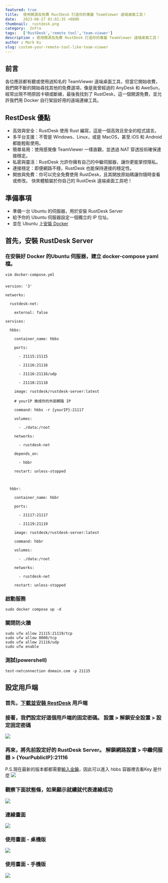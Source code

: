 ---
featured: true
title:  使用開源及免費 RustDesk 打造你的專屬 TeamViewer 遠端桌面工具！
date:   2023-08-27 01:01:35 +0800
thumbnail:  rustdesk.png
category:  Infra
tags:   ['RustDesk','remote tool','team-viewer']
description : 使用開源及免費 RustDesk 打造你的專屬 TeamViewer 遠端桌面工具！
author : Mark Ku
slug: custom-your-remote-tool-like-team-viewer
---

## 前言
各位應該都有聽或使用過知名的 TeamViewer 遠端桌面工具，但當它開始收費，我們開不斷的開始尋找其他的免費選項，像是我曾經過的 AnyDesk 和 AweSun，經常出現不明原因卡頓或斷線，最後我找到了 RustDesk，這一個開源免費，並允許我們用 Docker 自行架設好用的遠端連線工具。

## RestDesk 優點
* 高效與安全：RustDesk 使用 Rust 編寫，這是一個高效且安全的程式語言。
* 多平台支援：不管是 Windows、Linux，或是 MacOS，甚至 iOS 和 Android 都能輕鬆使用。
* 簡單易用：使用感覺像 TeamViewer 一樣直觀，並透過 NAT 穿透技術確保連接穩定。
* 私密與靈活：RustDesk 允許你擁有自己的中繼伺服器，讓你更能掌控隱私。
* 連接穩定：即便網路不穩，RustDesk 也能保持連接的穩定性。
* 開放與免費：你可以完全免費使用 RustDesk，且其開放原始碼讓你隨時查看或修改。
快來體驗屬於你自己的 RustDesk 遠端桌面工具吧！

## 準備事項
* 準備一台 Ubuntu 的伺服器，用於安裝 RustDesk Server 
* 給予你的 Ubuntu 伺服器設定一個獨立的 IP 位址。
* 並在 Ubuntu 上[安裝 Docker](https://docs.docker.com/engine/install/ubuntu/) 

## 首先，安裝 RustDesk Server 

### 在安裝好 Docker 的Ubuntu 伺服器，建立 docker-compose yaml 檔。
```
vim docker-compose.yml
```
### 
```
version: '3'

networks:

  rustdesk-net:

    external: false

services:

  hbbs:

    container_name: hbbs

    ports:

      - 21115:21115

      - 21116:21116

      - 21116:21116/udp

      - 21118:21118

    image: rustdesk/rustdesk-server:latest

    # yourIP 換成你的外部網路 IP 

    command: hbbs -r {yourIP}:21117

    volumes:

      - ./data:/root

    networks:

      - rustdesk-net

    depends_on:

      - hbbr

    restart: unless-stopped



  hbbr:

    container_name: hbbr

    ports:

      - 21117:21117

      - 21119:21119

    image: rustdesk/rustdesk-server:latest

    command: hbbr

    volumes:

      - ./data:/root

    networks:

      - rustdesk-net

    restart: unless-stopped

```
### 啟動服務

```
sudo docker compose up -d

```
### 關閉防火牆
```
sudo ufw allow 21115:21119/tcp
sudo ufw allow 8000/tcp
sudo ufw allow 21116/udp
sudo ufw enable
```

### 測試(powershell)

```
test-netconnection domain.com -p 21115
```


## 設定用戶端
### 首先，[下載並安裝 RestDesk](https://github.com/rustdesk/rustdesk/releases/tag/1.2.2) 用戶端
### 接著，我們設定好這個用戶端的固定密碼。 設置 > 解鎖安全設置  > 設定固定密碼
![](1.png)
### 再來，將先前設定好的 RustDesk Server。 解鎖網路設置 > 中繼伺服器 > {YourPublicIP}:21116  

P.S.現在最新的版本都都需要[輸入金鑰](https://www.google.com/search?q=hbbs+key+%E7%9B%AE%E9%8C%84&rlz=1C1ONGR_zh-TWTW1121TW1121&oq=hbbs+key+%E7%9B%AE%E9%8C%84&gs_lcrp=EgZjaHJvbWUyBggAEEUYOTIHCAEQIRigATIHCAIQIRigATIHCAMQIRigAdIBCDM5NDBqMGoxqAIAsAIA&sourceid=chrome&ie=UTF-8)，因此可以進入 hbbs 容器裡去看Key 是什麼
![](2.png)
### 觀察下面狀態條，如果顯示就續就代表連線成功
![](3.png)
### 連線畫面
![](4.png)
### 使用畫面 - 桌機版
![](5.png)
### 使用畫面 - 手機版
![](6.png) 
